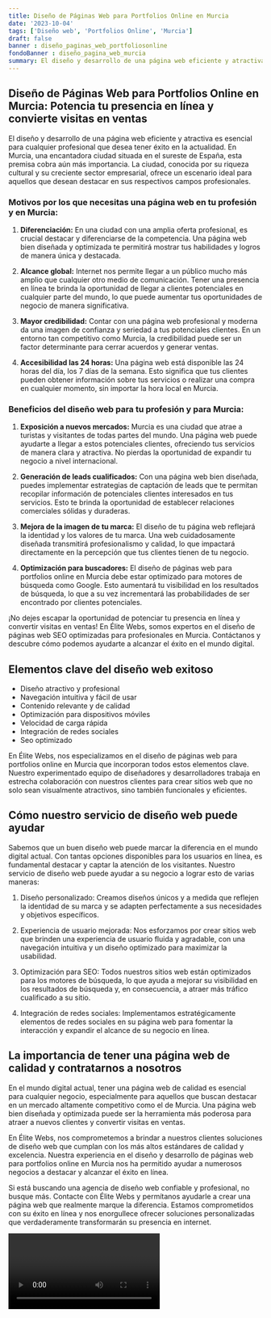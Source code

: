 ```yaml
---
title: Diseño de Páginas Web para Portfolios Online en Murcia
date: '2023-10-04'
tags: ['Diseño web', 'Portfolios Online', 'Murcia']
draft: false
banner : diseño_paginas_web_portfoliosonline
fondoBanner : diseño_pagina_web_murcia
summary: El diseño y desarrollo de una página web eficiente y atractiva es esencial para cualquier profesional que desea tener éxito en la actualidad. En Murcia, una encantadora ciudad situada en el sureste de España, esta premisa cobra aún más importancia. La ciudad, conocida por su riqueza cultural y su creciente sector empresarial, ofrece un escenario ideal para aquellos que desean destacar en sus respectivos campos profesionales.
---
```


## Diseño de Páginas Web para Portfolios Online en Murcia: Potencia tu presencia en línea y convierte visitas en ventas

El diseño y desarrollo de una página web eficiente y atractiva es esencial para cualquier profesional que desea tener éxito en la actualidad. En Murcia, una encantadora ciudad situada en el sureste de España, esta premisa cobra aún más importancia. La ciudad, conocida por su riqueza cultural y su creciente sector empresarial, ofrece un escenario ideal para aquellos que desean destacar en sus respectivos campos profesionales.

### Motivos por los que necesitas una página web en tu profesión y en Murcia:

1. **Diferenciación:** En una ciudad con una amplia oferta profesional, es crucial destacar y diferenciarse de la competencia. Una página web bien diseñada y optimizada te permitirá mostrar tus habilidades y logros de manera única y destacada.

2. **Alcance global:** Internet nos permite llegar a un público mucho más amplio que cualquier otro medio de comunicación. Tener una presencia en línea te brinda la oportunidad de llegar a clientes potenciales en cualquier parte del mundo, lo que puede aumentar tus oportunidades de negocio de manera significativa.

3. **Mayor credibilidad:** Contar con una página web profesional y moderna da una imagen de confianza y seriedad a tus potenciales clientes. En un entorno tan competitivo como Murcia, la credibilidad puede ser un factor determinante para cerrar acuerdos y generar ventas.

4. **Accesibilidad las 24 horas:** Una página web está disponible las 24 horas del día, los 7 días de la semana. Esto significa que tus clientes pueden obtener información sobre tus servicios o realizar una compra en cualquier momento, sin importar la hora local en Murcia.

### Beneficios del diseño web para tu profesión y para Murcia:

1. **Exposición a nuevos mercados:** Murcia es una ciudad que atrae a turistas y visitantes de todas partes del mundo. Una página web puede ayudarte a llegar a estos potenciales clientes, ofreciendo tus servicios de manera clara y atractiva. No pierdas la oportunidad de expandir tu negocio a nivel internacional.

2. **Generación de leads cualificados:** Con una página web bien diseñada, puedes implementar estrategias de captación de leads que te permitan recopilar información de potenciales clientes interesados en tus servicios. Esto te brinda la oportunidad de establecer relaciones comerciales sólidas y duraderas.

3. **Mejora de la imagen de tu marca:** El diseño de tu página web reflejará la identidad y los valores de tu marca. Una web cuidadosamente diseñada transmitirá profesionalismo y calidad, lo que impactará directamente en la percepción que tus clientes tienen de tu negocio.

4. **Optimización para buscadores:** El diseño de páginas web para portfolios online en Murcia debe estar optimizado para motores de búsqueda como Google. Esto aumentará tu visibilidad en los resultados de búsqueda, lo que a su vez incrementará las probabilidades de ser encontrado por clientes potenciales.

¡No dejes escapar la oportunidad de potenciar tu presencia en línea y convertir visitas en ventas! En Élite Webs, somos expertos en el diseño de páginas web SEO optimizadas para profesionales en Murcia. Contáctanos y descubre cómo podemos ayudarte a alcanzar el éxito en el mundo digital.

<GifSeo />

<Cta />

## Elementos clave del diseño web exitoso

- Diseño atractivo y profesional
- Navegación intuitiva y fácil de usar
- Contenido relevante y de calidad
- Optimización para dispositivos móviles
- Velocidad de carga rápida
- Integración de redes sociales
- Seo optimizado

En Élite Webs, nos especializamos en el diseño de páginas web para portfolios online en Murcia que incorporan todos estos elementos clave. Nuestro experimentado equipo de diseñadores y desarrolladores trabaja en estrecha colaboración con nuestros clientes para crear sitios web que no solo sean visualmente atractivos, sino también funcionales y eficientes.

## Cómo nuestro servicio de diseño web puede ayudar

Sabemos que un buen diseño web puede marcar la diferencia en el mundo digital actual. Con tantas opciones disponibles para los usuarios en línea, es fundamental destacar y captar la atención de los visitantes. Nuestro servicio de diseño web puede ayudar a su negocio a lograr esto de varias maneras:

1. Diseño personalizado: Creamos diseños únicos y a medida que reflejen la identidad de su marca y se adapten perfectamente a sus necesidades y objetivos específicos.

2. Experiencia de usuario mejorada: Nos esforzamos por crear sitios web que brinden una experiencia de usuario fluida y agradable, con una navegación intuitiva y un diseño optimizado para maximizar la usabilidad.

3. Optimización para SEO: Todos nuestros sitios web están optimizados para los motores de búsqueda, lo que ayuda a mejorar su visibilidad en los resultados de búsqueda y, en consecuencia, a atraer más tráfico cualificado a su sitio.

4. Integración de redes sociales: Implementamos estratégicamente elementos de redes sociales en su página web para fomentar la interacción y expandir el alcance de su negocio en línea.

## La importancia de tener una página web de calidad y contratarnos a nosotros

En el mundo digital actual, tener una página web de calidad es esencial para cualquier negocio, especialmente para aquellos que buscan destacar en un mercado altamente competitivo como el de Murcia. Una página web bien diseñada y optimizada puede ser la herramienta más poderosa para atraer a nuevos clientes y convertir visitas en ventas.

En Élite Webs, nos comprometemos a brindar a nuestros clientes soluciones de diseño web que cumplan con los más altos estándares de calidad y excelencia. Nuestra experiencia en el diseño y desarrollo de páginas web para portfolios online en Murcia nos ha permitido ayudar a numerosos negocios a destacar y alcanzar el éxito en línea.

Si está buscando una agencia de diseño web confiable y profesional, no busque más. Contacte con Élite Webs y permítanos ayudarle a crear una página web que realmente marque la diferencia. Estamos comprometidos con su éxito en línea y nos enorgullece ofrecer soluciones personalizadas que verdaderamente transformarán su presencia en internet.

<Video />

<CtaBot job='Portfolios Online' city='Murcia'/>

<Gmaps query='Murcia+españa+maps' />